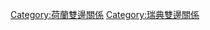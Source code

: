 

{{Commonscat|Relations of the Netherlands and Sweden}}
{{portal box|國際關係|荷蘭|瑞典}}

[[Category:荷蘭雙邊關係|Category:荷蘭雙邊關係]]
[[Category:瑞典雙邊關係|Category:瑞典雙邊關係]]